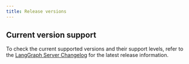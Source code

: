 ```yaml
---
title: Release versions
---
```



<ReleaseVersionPolicy product="LangSmith"/>

## Current version support

To check the current supported versions and their support levels, refer to the [LangGraph Server Changelog](/langsmith/langgraph-server-changelog) for the latest release information.
